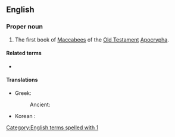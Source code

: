 ==English==
{{book of the Bible|Books of the Maccabees}}

===Proper noun===
{{en-proper noun}}

# {{lb|en|biblical}} The first book of [[Maccabees]] of the [[Old Testament]] [[Apocrypha]].

====Related terms====
* {{l|en|1 Macc.}}

====Translations====
{{trans-top|first book of Maccabees}}
* Greek:
*: Ancient: {{t|grc|Αʹ Μακκαβαῖων|sc=polytonic}}
* Korean : {{t|ko|마카베오기 상권}}
{{trans-mid}}
{{trans-bottom}}

[[Category:English terms spelled with 1]]